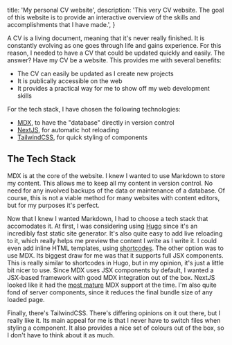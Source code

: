   title: 'My personal CV website',
  description:
    'This very CV website. The goal of this website is to provide an interactive overview of the skills and accomplishments that I have made.',
}

A CV is a living document, meaning that it's never really finished.
It is constantly evolving as one goes through life and gains experience.
For this reason, I needed to have a CV that could be updated quickly and easily.
The answer? Have my CV be a website. This provides me with several benefits:

- The CV can easily be updated as I create new projects
- It is publically accessible on the web
- It provides a practical way for me to show off my web development skills

For the tech stack, I have chosen the following technologies:

- [MDX](https://mdxjs.com/), to have the "database" directly in version control
- [NextJS](https://nextjs.org/), for automatic hot reloading
- [TailwindCSS](https://tailwindcss.com/), for quick styling of components

<div className="py-4" />

## The Tech Stack

MDX is at the core of the website. I knew I wanted to use Markdown to store my content.
This allows me to keep all my content in version control.
No need for any involved backups of the data or maintenance of a database.
Of course, this is not a viable method for many websites with content editors, but for my purposes it's perfect.

Now that I knew I wanted Markdown, I had to choose a tech stack that accomodates it.
At first, I was considering using [Hugo](https://gohugo.io/) since it's an incredibly fast static site generator.
It's also quite easy to add live reloading to it, which really helps me preview the content I write as I write it.
I could even add inline HTML templates, using [shortcodes](https://gohugo.io/content-management/shortcodes/).
The other option was to use MDX.
Its biggest draw for me was that it supports full JSX components.
This is really similar to shortcodes in Hugo, but in my opinion, it's just a little bit nicer to use.
Since MDX uses JSX components by default, I wanted a JSX-based framework with good MDX integration out of the box.
NextJS looked like it had the [most mature](https://nextjs.org/docs/app/building-your-application/configuring/mdx) MDX support at the time.
I'm also quite fond of server components, since it reduces the final bundle size of any loaded page.

Finally, there's TailwindCSS. There's differing opinions on it out there, but I really like it.
Its main appeal for me is that I never have to switch files when styling a component.
It also provides a nice set of colours out of the box, so I don't have to think about it as much.
